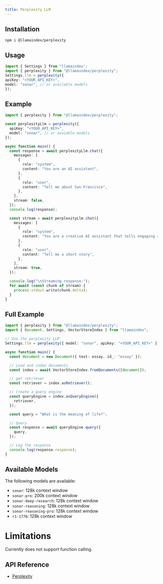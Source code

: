 ```yaml
---
title: Perplexity LLM
---
```


## Installation

```package-install
npm i @llamaindex/perplexity
```

## Usage

```ts
import { Settings } from "llamaindex";
import { perplexity } from "@llamaindex/perplexity";
Settings.llm = perplexity({
apiKey: "<YOUR_API_KEY>",
model: "sonar", // or available models 
});
```

## Example

```ts
import { perplexity } from "@llamaindex/perplexity";

const perplexityLlm = perplexity({
  apiKey: "<YOUR_API_KEY>",
  model: "sonar", // or avaiable models
});

async function main() {
  const response = await perplexityLlm.chat({
    messages: [
      {
        role: "system",
        content: "You are an AI assistant",
      },
      {
        role: "user",
        content: "Tell me about San Francisco",
      },
    ],
    stream: false,
  });
  console.log(response);

  const stream = await perplexityLlm.chat({
    messages: [
      {
        role: "system",
        content: "You are a creative AI assistant that tells engaging stories",
      },
      {
        role: "user",
        content: "Tell me a short story",
      },
    ],
    stream: true,
  });

  console.log("\nStreaming response:");
  for await (const chunk of stream) {
    process.stdout.write(chunk.delta);
  }
}
```

## Full Example

```ts
import { perplexity } from "@llamaindex/perplexity";
import { Document, Settings, VectorStoreIndex } from "llamaindex";

// Use the perplexity LLM
Settings.llm = perplexity({ model: "sonar", apiKey: "<YOUR_API_KEY>" });

async function main() {
  const document = new Document({ text: essay, id_: "essay" });

  // Load and index documents
  const index = await VectorStoreIndex.fromDocuments([document]);

  // get retriever
  const retriever = index.asRetriever();

  // Create a query engine
  const queryEngine = index.asQueryEngine({
    retriever,
  });

  const query = "What is the meaning of life?";

  // Query
  const response = await queryEngine.query({
    query,
  });

  // Log the response
  console.log(response.response);
}
```

## Available Models

The following models are available:

- `sonar`: 128k context window
- `sonar-pro`: 200k context window
- `sonar-deep-research`: 128k context window
- `sonar-reasoning`: 128k context window
- `sonar-reasoning-pro`: 128k context window
- `r1-1776`: 128k context window


# Limitations

Currently does not support function calling.

## API Reference

- [Perplexity](/docs/api/classes/Perplexity)
